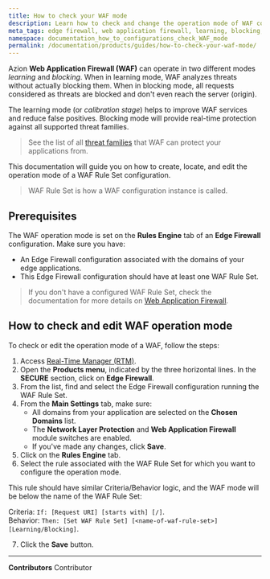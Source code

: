 ```yaml
---
title: How to check your WAF mode
description: Learn how to check and change the operation mode of WAF configurations.
meta_tags: edge firewall, web application firewall, learning, blocking, operation modes
namespace: documentation_how_to_configurations_check_WAF_mode
permalink: /documentation/products/guides/how-to-check-your-waf-mode/
---
```


Azion **Web Application Firewall (WAF)** can operate in two different modes *learning* and *blocking*. When in learning mode, WAF analyzes threats without actually blocking them. When in blocking mode, all requests considered as threats are blocked and don't even reach the server (origin).

The learning mode (or *calibration stage*) helps to improve WAF services and reduce false positives. Blocking mode will provide real-time protection against all supported threat families.

> See the list of all [threat families](/en/documentation/products/edge-firewall/web-application-firewall/) that WAF can protect your applications from.

This documentation will guide you on how to create, locate, and edit the operation mode of a WAF Rule Set configuration.

> WAF Rule Set is how a WAF configuration instance is called.

## Prerequisites

The WAF operation mode is set on the **Rules Engine** tab of an **Edge Firewall** configuration. Make sure you have:

- An Edge Firewall configuration associated with the domains of your edge applications.
- This Edge Firewall configuration should have at least one WAF Rule Set. 

> If you don't have a configured WAF Rule Set, check the documentation for more details on [Web Application Firewall](/en/documentation/products/edge-firewall/web-application-firewall/).

## How to check and edit WAF operation mode

To check or edit the operation mode of a WAF, follow the steps:

1. Access [Real-Time Manager (RTM)](https://manager.azion.com/).
2. Open the **Products menu**, indicated by the three horizontal lines. In the **SECURE** section, click on **Edge Firewall**.
3. From the list, find and select the Edge Firewall configuration running the WAF Rule Set.
4. From the **Main Settings** tab, make sure:
   - All domains from your application are selected on the **Chosen Domains** list.
   - The **Network Layer Protection** and **Web Application Firewall** module switches are enabled.
   - If you've made any changes, click **Save**.
5. Click on the **Rules Engine** tab.
6. Select the rule associated with the WAF Rule Set for which you want to configure the operation mode.

This rule should have similar Criteria/Behavior logic, and the WAF mode will be below the name of the WAF Rule Set:

Criteria: `If: [Request URI] [starts with] [/]`. <br />
Behavior: `Then: [Set WAF Rule Set] [<name-of-waf-rule-set>] [Learning/Blocking]`.

7. Click the **Save** button.


---


**Contributors** <ContributorList>Contributor</ContributorList>
